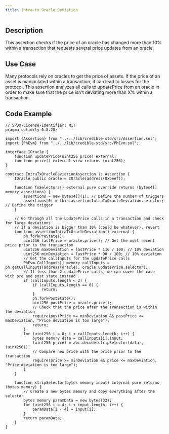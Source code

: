 ```yaml
---
title: Intra-tx Oracle Deviation
---
```


## Description

This assertion checks if the price of an oracle has changed more than 10% within a transaction that requests several price updates from an oracle.

## Use Case

Many protocols rely on oracles to get the price of assets. If the price of an asset is manipulated within a transaction, it can lead to losses for the protocol.
This assertion analyzes all calls to updatePrice from an oracle in order to make sure that the price isn't deviating more than X% within a transaction.

## Code Example

```solidity
// SPDX-License-Identifier: MIT
pragma solidity 0.8.28;

import {Assertion} from "../../lib/credible-std/src/Assertion.sol";
import {PhEvm} from "../../lib/credible-std/src/PhEvm.sol";

interface IOracle {
    function updatePrice(uint256 price) external;
    function price() external view returns (uint256);
}

contract IntraTxOracleDeviationAssertion is Assertion {
    IOracle public oracle = IOracle(address(0xbeef));

    function fnSelectors() external pure override returns (bytes4[] memory assertions) {
        assertions = new bytes4[](1); // Define the number of triggers
        assertions[0] = this.assertionIntraTxOracleDeviation.selector; // Define the trigger
    }

    // Go through all the updatePrice calls in a transaction and check for large deviations
    // If a deviation is bigger than 10% (could be whatever), revert
    function assertionIntraTxOracleDeviation() external {
        ph.forkPreState();
        uint256 lastPrice = oracle.price(); // Get the most recent price prior to the transaction
        uint256 maxDeviation = lastPrice * 110 / 100; // 10% deviation
        uint256 minDeviation = lastPrice * 90 / 100; // 10% deviation
        // Get the callInputs for the updatePrice calls
        PhEvm.CallInputs[] memory callInputs = ph.getCallInputs(address(oracle), oracle.updatePrice.selector);
        // If less than 2 updatePrice calls, we can cover the case with pre and post state instead
        if (callInputs.length < 2) {
            if (callInputs.length == 0) {
                return;
            }
            ph.forkPostState();
            uint256 postPrice = oracle.price();
            // Check that the price after the transaction is within the deviation
            require(postPrice >= minDeviation && postPrice <= maxDeviation, "Price deviation is too large");
            return;
        }
        for (uint256 i = 0; i < callInputs.length; i++) {
            bytes memory data = callInputs[i].input;
            (uint256 price) = abi.decode(stripSelector(data), (uint256));
            // Compare new price with the price prior to the transaction
            require(price >= minDeviation && price <= maxDeviation, "Price deviation is too large");
        }
    }

    function stripSelector(bytes memory input) internal pure returns (bytes memory) {
        // Create a new bytes memory and copy everything after the selector
        bytes memory paramData = new bytes(32);
        for (uint256 i = 4; i < input.length; i++) {
            paramData[i - 4] = input[i];
        }
        return paramData;
    }
}

```
